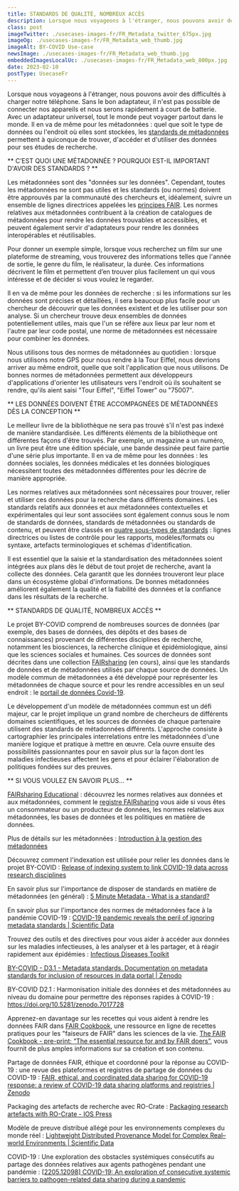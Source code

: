 ```yaml
---
title: STANDARDS DE QUALITÉ, NOMBREUX ACCÈS
description: Lorsque nous voyageons à l'étranger, nous pouvons avoir des difficultés à charger notre téléphone. Sans le bon adaptateur, il n'est pas possible de connecter nos appareils et nous serons rapidement à court de batterie.
class: post
imageTwitter: ./usecases-images-fr/FR_Metadata_twitter_675px.jpg
imageOg: ./usecases-images-fr/FR_Metadata_web_thumb.jpg
imageAlt: BY-COVID Use-case
newsImage: ./usecases-images-fr/FR_Metadata_web_thumb.jpg
embeddedImagesLocalUc: ./usecases-images-fr/FR_Metadata_web_800px.jpg
date: 2023-02-10
postType: UsecaseFr
---
```


Lorsque nous voyageons à l'étranger, nous pouvons avoir des difficultés à charger notre téléphone. Sans le bon adaptateur, il n'est pas possible de connecter nos appareils et nous serons rapidement à court de batterie. Avec un adaptateur universel, tout le monde peut voyager partout dans le monde. Il en va de même pour les métadonnées : quel que soit le type de données ou l'endroit où elles sont stockées, les [standards de métadonnées](https://fairsharing.org/educational#faq1-1) permettent à quiconque de trouver, d'accéder et d'utiliser des données pour ses études de recherche.

** C’EST QUOI UNE MÉTADONNÉE ? POURQUOI EST-IL IMPORTANT D'AVOIR DES STANDARDS ? **

Les métadonnées sont des "données sur les données". Cependant, toutes les métadonnées ne sont pas utiles et les standards (ou normes) doivent être approuvés par la communauté des chercheurs et, idéalement, suivre un ensemble de lignes directrices appelées les [principes FAIR](../fair-data/). Les normes relatives aux métadonnées contribuent à la création de catalogues de métadonnées pour rendre les données trouvables et accessibles, et peuvent également servir d'adaptateurs pour rendre les données interopérables et réutilisables. 

Pour donner un exemple simple, lorsque vous recherchez un film sur une plateforme de streaming, vous trouverez des informations telles que l'année de sortie, le genre du film, le réalisateur, la durée. Ces informations décrivent le film et permettent d’en trouver plus facilement un qui vous intéresse et de décider si vous voulez le regarder. 

Il en va de même pour les données de recherche : si les informations sur les données sont précises et détaillées, il sera beaucoup plus facile pour un chercheur de découvrir que les données existent et de les utiliser pour son analyse. Si un chercheur trouve deux ensembles de données potentiellement utiles, mais que l'un se réfère aux lieux par leur nom et l'autre par leur code postal, une norme de métadonnées est nécessaire pour combiner les données.

Nous utilisons tous des normes de métadonnées au quotidien : lorsque nous utilisons notre GPS pour nous rendre à la Tour Eiffel, nous devrions arriver au même endroit, quelle que soit l'application que nous utilisons. De bonnes normes de métadonnées permettent aux développeurs d'applications d'orienter les utilisateurs vers l'endroit où ils souhaitent se rendre, qu'ils aient saisi "Tour Eiffel", "Eiffel Tower" ou "75007".

** LES DONNÉES DOIVENT ÊTRE ACCOMPAGNÉES DE MÉTADONNÉES DÈS LA CONCEPTION **

Le meilleur livre de la bibliothèque ne sera pas trouvé s'il n'est pas indexé de manière standardisée. Les différents éléments de la bibliothèque ont différentes façons d'être trouvés. Par exemple, un magazine a un numéro, un livre peut être une édition spéciale, une bande dessinée peut faire partie d'une série plus importante. Il en va de même pour les données : les données sociales, les données médicales et les données biologiques nécessitent toutes des métadonnées différentes pour les décrire de manière appropriée. 

Les normes relatives aux métadonnées sont nécessaires pour trouver, relier et utiliser ces données pour la recherche dans différents domaines. Les standards relatifs aux données et aux métadonnées contextuelles et expérimentales qui leur sont associées sont également connus sous le nom de standards de données, standards de métadonnées ou standards de contenu, et peuvent être classés en [quatre sous-types de standards](https://fairsharing.org/educational#faq2-1) : lignes directrices ou listes de contrôle pour les rapports, modèles/formats ou syntaxe, artefacts terminologiques et schémas d'identification.

Il est essentiel que la saisie et la standardisation des métadonnées soient intégrées aux plans dès le début de tout projet de recherche, avant la collecte des données. Cela garantit que les données trouveront leur place dans un écosystème global d'informations. De bonnes métadonnées améliorent également la qualité et la fiabilité des données et la confiance dans les résultats de la recherche.

** STANDARDS DE QUALITÉ, NOMBREUX ACCÈS **

Le projet BY-COVID comprend de nombreuses sources de données (par exemple, des bases de données, des dépôts et des bases de connaissances) provenant de différentes disciplines de recherche, notamment les biosciences, la recherche clinique et épidémiologique, ainsi que les sciences sociales et humaines. Ces sources de données sont décrites dans une collection [FAIRsharing](https://fairsharing.org/3773) (en cours), ainsi que les standards de données et de métadonnées utilisés par chaque source de données. Un modèle commun de métadonnées a été développé pour représenter les métadonnées de chaque source et pour les rendre accessibles en un seul endroit : le [portail de données Covid-19](https://www.covid19dataportal.org/).

Le développement d'un modèle de métadonnées commun est un défi majeur, car le projet implique un grand nombre de chercheurs de différents domaines scientifiques, et les sources de données de chaque partenaire utilisent des standards de métadonnées différents. L'approche consiste à cartographier les principales interrelations entre les métadonnées d'une manière logique et pratique à mettre en œuvre. Cela ouvre ensuite des possibilités passionnantes pour en savoir plus sur la façon dont les maladies infectieuses affectent les gens et pour éclairer l'élaboration de politiques fondées sur des preuves.

** SI VOUS VOULEZ EN SAVOIR PLUS… **

[FAIRsharing Educational](https://fairsharing.org/educational) : découvrez les normes relatives aux données et aux métadonnées, comment le [registre FAIRsharing](https://fairsharing.org/) vous aide si vous êtes un consommateur ou un producteur de données, les normes relatives aux métadonnées, les bases de données et les politiques en matière de données.

Plus de détails sur les métadonnées : [Introduction à la gestion des métadonnées](https://data.europa.eu/sites/default/files/d2.1.2_training_module_1.4_introduction_to_metadata_management_en_edp.pdf)

Découvrez comment l'indexation est utilisée pour relier les données dans le projet BY-COVID : [Release of indexing system to link COVID-19 data across research disciplines](https://by-covid.org/news-events/by-covid-data-indexing-system/)

En savoir plus sur l'importance de disposer de standards en matière de métadonnées (en général) : [5 Minute Metadata - What is a standard?](https://www.youtube.com/watch?v=wQ6XNKb2jh8)

En savoir plus sur l'importance des normes de métadonnées face à la pandémie COVID-19 : [COVID-19 pandemic reveals the peril of ignoring metadata standards | Scientific Data](https://doi.org/10.1038/s41597-020-0524-5)

Trouvez des outils et des directives pour vous aider à accéder aux données sur les maladies infectieuses, à les analyser et à les partager, et à réagir rapidement aux épidémies : [Infectious Diseases Toolkit](https://www.infectious-diseases-toolkit.org/)

[BY-COVID - D3.1 - Metadata standards. Documentation on metadata standards for inclusion of resources in data portal | Zenodo](https://zenodo.org/record/6885016#.Y-EFz3bMKUk) 

BY-COVID D2.1 : Harmonisation initiale des données et des métadonnées au niveau du domaine pour permettre des réponses rapides à COVID-19 : https://doi.org/10.5281/zenodo.7017728

Apprenez-en davantage sur les recettes qui vous aident à rendre les données FAIR dans [FAIR Cookbook](https://faircookbook.elixir-europe.org), une ressource en ligne de recettes pratiques pour les "faiseurs de FAIR" dans les sciences de la vie. [The FAIR Cookbook - pre-print: “The essential resource for and by FAIR doers”](https://doi.org/10.5281/zenodo.7156792), vous fournit de plus amples informations sur sa création et son contenu. 

Partage de données FAIR, éthique et coordonné pour la réponse au COVID-19 : une revue des plateformes et registres de partage de données du COVID-19 : [FAIR, ethical, and coordinated data sharing for COVID-19 response: a review of COVID-19 data sharing platforms and registries | Zenodo](https://zenodo.org/record/5642635#.Y-DVYHbMJPY)

Packaging des artefacts de recherche avec RO-Crate : [Packaging research artefacts with RO-Crate - IOS Press](https://doi.org/10.3233/DS-210053)

Modèle de preuve distribué allégé pour les environnements complexes du monde réel : [Lightweight Distributed Provenance Model for Complex Real–world Environments | Scientific Data](https://doi.org/10.1038/s41597-022-01537-6)

COVID-19 : Une exploration des obstacles systémiques consécutifs au partage des données relatives aux agents pathogènes pendant une pandémie :  [[2205.12098] COVID-19: An exploration of consecutive systemic barriers to pathogen-related data sharing during a pandemic](https://doi.org/10.48550/arXiv.2205.12098)
